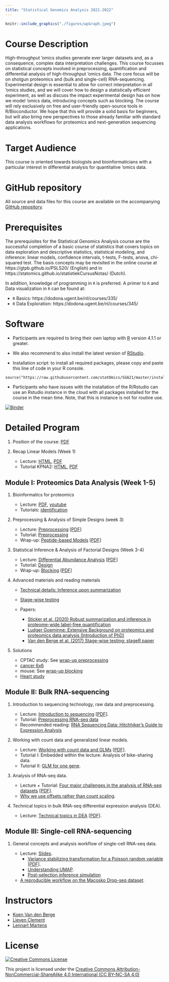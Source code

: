 ```yaml
---
title: "Statistical Genomics Analysis 2021-2022"
---
```



```r
knitr::include_graphics("./figures/wpGraph.jpeg")
```

# Course Description

High-throughput 'omics studies generate ever larger datasets and, as a consequence, complex data interpretation challenges. This course focusses on statistical concepts involved in preprocessing, quantification and differential analysis of high-throughput 'omics data. The core focus will be on shotgun proteomics and (bulk and single-cell) RNA-sequencing. Experimental design is essential to allow for correct interpretation in all 'omics studies, and we will cover how to design a statistically efficient experiment, as well as discuss the impact experimental design has on how we model 'omics data, introducing concepts such as blocking. The course will rely exclusively on free and user-friendly open-source tools in R/Bioconductor. We hope that this will provide a solid basis for beginners, but will also bring new perspectives to those already familiar with standard data analysis workflows for proteomics and next-generation sequencing applications.

# Target Audience

This course is oriented towards biologists and bioinformaticians with a particular interest in differential analysis for quantitative 'omics data.

# GitHub repository

All source and data files for this course are available on the accompanying [GitHub repository](https://github.com/statOmics/SGA21).

# Prerequisites

The prerequisites for the Statistical Genomics Analysis course are the successful completion of a basic course of statistics that covers topics on data exploration and descriptive statistics, statistical modeling, and inference: linear models, confidence intervals, t-tests, F-tests, anova, chi-squared test.
The basis concepts may be revisited in the online course at https://gtpb.github.io/PSLS20/ (English) and in https://statomics.github.io/statistiekCursusNotas/ (Dutch).

In addition, knowledge of programming in `R` is preferred. A primer to `R` and Data visualization in `R` can be found at:

 - `R` Basics: https://dodona.ugent.be/nl/courses/335/
 - `R` Data Exploration: https://dodona.ugent.be/nl/courses/345/


# Software 

- Participants are required to bring their own laptop with [R](https://www.r-project.org/) version 4.1.1 or greater. 

- We also recommend to also install the latest version of [RStudio](https://www.rstudio.com/products/rstudio/download/).

- Installation script: to install all required packages, please copy and paste this line of code in your R console.

```
source("https://raw.githubusercontent.com/statOmics/SGA21/master/install.R")
```

- Participants who have issues with the installation of the R/Rstudio can use an Rstudio instance in the cloud with all packages installed for the course in the mean time. Note, that this is instance is not for routine use. 

[![Binder](http://mybinder.org/badge.svg)](https://mybinder.org/v2/gh/statOmics/SGA21/binder?urlpath=rstudio)

# Detailed Program


1. Position of the course: [PDF](./docs/intro.pdf) 

2. Recap Linear Models (Week 1)

   - Lecture: [HTML](./recapGeneralLinearModel.html), [PDF](./recapGeneralLinearModel.pdf)
   - Tutorial KPNA2: [HTML](./multipleRegression_KPNA2.html),  [PDF](./multipleRegression_KPNA2.pdf)


## Module I: Proteomics Data Analysis (Week 1-5)


1. Bioinformatics for proteomics
   
   - Lecture: [PDF](./docs/martens_proteomics_bioinformatics.pdf), [youtube](https://www.youtube.com/watch?v=ZgwNWRul98o)
   - Tutorials: [identification](https://www.compomics.com/bioinformatics-for-proteomics/)

\newline

2. Preprocessing & Analysis of Simple Designs (week 3)
   
   - Lecture: [Preprocessing](./pda_quantification_preprocessing.html) [[PDF](./pda_quantification_preprocessing.pdf)]
   - Tutorial: [Preprocessing](./pda_tutorialPreprocessing.html)
   - Wrap-up: [Peptide-based Models](./pda_robustSummarisation_peptideModels.html) [[PDF](./pda_robustSummarisation_peptideModels.pdf)]

\newline

3. Statistical Inference & Analysis of Factorial Designs (Week 3-4)
   
   - Lecture: [Differential Abundance Analysis](./pda_quantification_inference.html) [[PDF](./pda_quantification_inference.pdf)]
   - Tutorial: [Design](pda_tutorialDesign.html)
   - Wrap-up: [Blocking](./pda_blocking_wrapup.html) [[PDF](./pda_blocking_wrapup.pdf)]
   
4. Advanced materials and reading materials

   - [Technical details: Inference upon summarization](./technicalDetailsProteomics.html)
   - [Stage-wise testing](./docs/stagewiseTesting.pdf)
   
   - Papers: 

      - [Sticker et al. (2020) Robust summarization and inference in proteome-wide label-free quantification](https://www.biorxiv.org/content/10.1101/668863v1)
      - [Ludger Goeminne: Extensive Background on proteomics and proteomics data analysis (Introduction of PhD)](./docs/backgroundProteomicsDataAnalysis.pdf)
      - [Van den Berge et al. (2017) Stage-wise testing: stageR paper](https://genomebiology.biomedcentral.com/articles/10.1186/s13059-017-1277-0)

5. Solutions

   - CPTAC study: See [wrap-up preprocessing](./pda_robustSummarisation_peptideModels.html)
   - [cancer 6x6](cancer2_6x6.html)
   - mouse: See [wrap-up blocking](./pda_blocking_wrapup.html)
   - [Heart study](heartMainInteractionStageR.html)
   
## Module II: Bulk RNA-sequencing


1. Introduction to sequencing technology, raw data and preprocessing.
   
   - Lecture: [Introduction to sequencing](./sequencing_intro.html) [[PDF](./sequencing_intro.pdf)].
   - Tutorial: [Preprocessing RNA-seq data](./sequencing_preprocessing.sh)
   - Recommended reading: [RNA Sequencing Data: Hitchhiker's Guide to Expression Analysis](https://www.annualreviews.org/doi/abs/10.1146/annurev-biodatasci-072018-021255)

\newline

2. Working with count data and generalized linear models.
   
   - Lecture: [Working with count data and GLMs](./sequencing_countData.html) [[PDF](./sequencing_countData.pdf)].
   - Tutorial I: Embedded within the lecture: Analysis of bike-sharing data.
   - Tutorial II: [GLM for one gene](sequencing_lab_oneGene.html).

\newline

3. Analysis of RNA-seq data.

   - Lecture + Tutorial: [Four major challenges in the analysis of RNA-seq datasets](./sequencing_rnaseqIntro.html) [[PDF](./sequencing_rnaseqIntro.pdf)].
   - [Why we use offsets rather than count scaling](sequencing_scalingNormalization.html).

\newline
   
4. Technical topics in bulk RNA-seq differential expression analysis (DEA).

   - Lecture: [Technical topics in DEA](./sequencing_technicalDE.html) [[PDF](./sequencing_technicalDE.pdf)].
   
## Module III: Single-cell RNA-sequencing

1. General concepts and analysis workflow of single-cell RNA-seq data.

   - Lecture: [Slides](https://docs.google.com/presentation/d/1sfbtw52qWgA7TcDIrGB3fWksLM0Mu9O7gBqYgGrt9fM/edit?usp=sharing).
      - [Variance stabilizing transformation for a Poisson random variable](./singleCell_varStabilization.html) [[PDF](./singleCell_varStabilization.pdf)].
      - [Understanding UMAP](https://pair-code.github.io/understanding-umap/).
      - [Post-selection inference simulation](https://statomics.github.io/singleCellCourse/postSelectionInference.html)
   - [A reproducible workflow on the Macosko Drop-seq dataset](./singleCell_MacoskoWorkflow.html).


# Instructors

 - [Koen Van den Berge](https://koenvandenberge.github.io/)
 - [Lieven Clement](./instructors.html)
 - [Lennart Martens](https://www.compomics.com/people/lennart-martens/)



# License

<a rel="license" href="https://creativecommons.org/licenses/by-nc-sa/4.0"><img alt="Creative Commons License" style="border-width:0" src="https://i.creativecommons.org/l/by-nc-sa/4.0/88x31.png" /></a>

This project is licensed under the [Creative Commons Attribution-NonCommercial-ShareAlike 4.0 International (CC BY-NC-SA 4.0)](https://creativecommons.org/licenses/by-nc-sa/4.0)

